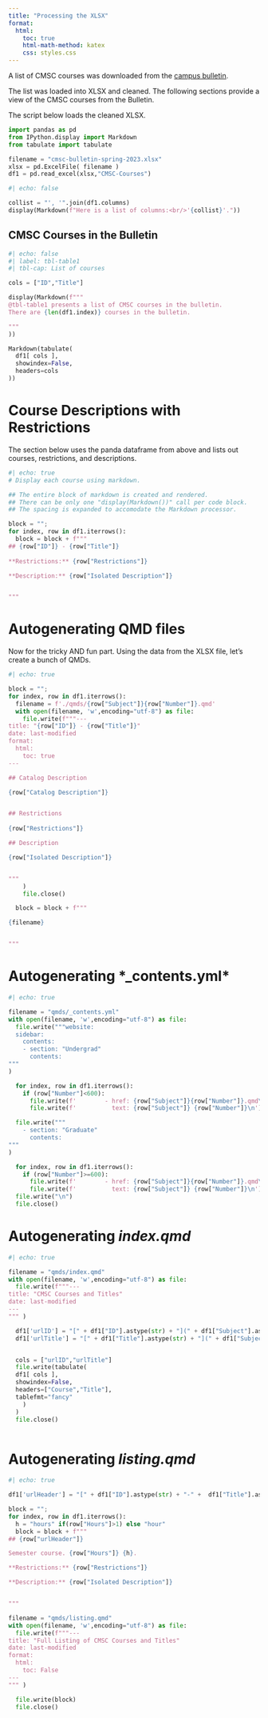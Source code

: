 ```yaml
---
title: "Processing the XLSX"
format:
  html:
    toc: true
    html-math-method: katex
    css: styles.css
---
```


A list of CMSC courses was downloaded from the [campus bulletin](http://bulletin.vcu.edu/azcourses/cmsc/).

The list was loaded into XLSX and cleaned. The following sections
provide a view of the CMSC courses from the Bulletin.

The script below loads the cleaned XLSX.

```python

import pandas as pd
from IPython.display import Markdown
from tabulate import tabulate

filename = "cmsc-bulletin-spring-2023.xlsx"
xlsx = pd.ExcelFile( filename )
df1 = pd.read_excel(xlsx,"CMSC-Courses")
```

```python
#| echo: false

collist = "', '".join(df1.columns)
display(Markdown(f"Here is a list of columns:<br/>'{collist}'."))
```

## CMSC Courses in the Bulletin

```python
#| echo: false
#| label: tbl-table1
#| tbl-cap: List of courses

cols = ["ID","Title"]

display(Markdown(f"""
@tbl-table1 presents a list of CMSC courses in the bulletin.
There are {len(df1.index)} courses in the bulletin.

"""
))

Markdown(tabulate(
  df1[ cols ],
  showindex=False,
  headers=cols
))


```

# Course Descriptions with Restrictions

The section below uses the panda dataframe from above and lists
out courses, restrictions, and descriptions.

```python
#| echo: true
# Display each course using markdown.

## The entire block of markdown is created and rendered.
## There can be only one "display(Markdown())" call per code block.
## The spacing is expanded to accomodate the Markdown processor.

block = "";
for index, row in df1.iterrows():
  block = block + f"""
## {row["ID"]} - {row["Title"]}
   
**Restrictions:** {row["Restrictions"]}

**Description:** {row["Isolated Description"]}


"""

```


# Autogenerating QMD files

Now for the tricky AND fun part. Using the data from the XLSX file, let's create a bunch of QMDs.

```python
#| echo: true

block = "";
for index, row in df1.iterrows():
  filename = f'./qmds/{row["Subject"]}{row["Number"]}.qmd'
  with open(filename, 'w',encoding="utf-8") as file:
    file.write(f"""---
title: "{row["ID"]} - {row["Title"]}"
date: last-modified
format:
  html:
    toc: true
---

## Catalog Description

{row["Catalog Description"]}


## Restrictions
 
{row["Restrictions"]}

## Description

{row["Isolated Description"]}


"""
    )
    file.close()

  block = block + f"""

{filename}


"""
```

# Autogenerating *_contents.yml* 


```python
#| echo: true

filename = "qmds/_contents.yml"
with open(filename, 'w',encoding="utf-8") as file:
  file.write("""website:
  sidebar:
    contents:
    - section: "Undergrad"
      contents:
"""
)

  for index, row in df1.iterrows():
    if (row["Number"]<600):
      file.write(f'        - href: {row["Subject"]}{row["Number"]}.qmd\n')
      file.write(f'          text: {row["Subject"]} {row["Number"]}\n')

  file.write("""
    - section: "Graduate"
      contents:
"""
)

  for index, row in df1.iterrows():
    if (row["Number"]>=600):
      file.write(f'        - href: {row["Subject"]}{row["Number"]}.qmd\n')
      file.write(f'          text: {row["Subject"]} {row["Number"]}\n')
  file.write("\n")
  file.close()


```

# Autogenerating *index.qmd* 


```python
#| echo: true

filename = "qmds/index.qmd"
with open(filename, 'w',encoding="utf-8") as file:
  file.write(f"""---
title: "CMSC Courses and Titles"
date: last-modified
---
""" )

  df1['urlID'] = "[" + df1["ID"].astype(str) + "](" + df1["Subject"].astype(str) + df1["Number"].astype(str) + '.html)'
  df1['urlTitle'] = "[" + df1["Title"].astype(str) + "](" + df1["Subject"].astype(str) + df1["Number"].astype(str) + '.html)'


  cols = ["urlID","urlTitle"]
  file.write(tabulate(
  df1[ cols ],
  showindex=False,
  headers=["Course","Title"],
  tablefmt="fancy"
    )
  )
  file.close()
  
```


# Autogenerating *listing.qmd* 


```python
#| echo: true

df1['urlHeader'] = "[" + df1["ID"].astype(str) + "-" +  df1["Title"].astype(str) + "](" + df1["Subject"].astype(str) + df1["Number"].astype(str) + '.qmd)'

block = "";
for index, row in df1.iterrows():
  h = "hours" if(row["Hours"]>1) else "hour"
  block = block + f"""
## {row["urlHeader"]}

Semester course. {row["Hours"]} {h}.

**Restrictions:** {row["Restrictions"]}

**Description:** {row["Isolated Description"]}


"""

filename = "qmds/listing.qmd"
with open(filename, 'w',encoding="utf-8") as file:
  file.write(f"""---
title: "Full Listing of CMSC Courses and Titles"
date: last-modified
format:
  html:
    toc: False
---
""" )

  file.write(block)
  file.close()
  
```


